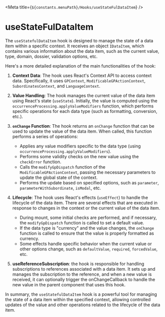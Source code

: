 
<Meta title={`${constants.menuPath}/Hooks/useStateFulDataItem`} />

# useStateFulDataItem

The `useStatefulDataItem` hook is designed to manage the state of a data item within a specific context. It receives an object `IDataItem`, which contains various information about the data item, such as the current value, type, domain, dossier, validation options, etc.

Here's a more detailed explanation of the main functionalities of the hook:

1. **Context Data**: The hook uses React's Context API to access context data. Specifically, it uses `GPContext`, `ModificableGPActionContext`, `SubordinatesContext`, and `LanguageContext`.

2. **Value Handling**: The hook manages the current value of the data item using React's state (`useState`). Initially, the value is computed using the `occurrenceProcessing.applyValueModifiers` function, which performs specific operations for each data type (such as formatting, conversion, etc.).

3. **`onChange` Function**: The hook returns an `onChange` function that can be used to update the value of the data item. When called, this function performs a series of operations:

   - Applies any value modifiers specific to the data type (using `occurrenceProcessing.applyValueModifiers`).
   - Performs some validity checks on the new value using the `checkError` function.
   - Calls the `modifyGpDispatch` function of the `ModificableGPActionContext`, passing the necessary parameters to update the global state of the context.
   - Performs the update based on specified options, such as `parameter`, `parameterWithSubordinate`, `isModal`, etc.

4. **Lifecycle**: The hook uses React's effects (`useEffect`) to handle the lifecycle of the data item. There are several effects that are executed in response to changes in the context or the current value of the data item.

   - During mount, some initial checks are performed, and if necessary, the `modifyGpDispatch` function is called to set a default value.
   - If the data type is "currency" and the value changes, the `onChange` function is called to ensure that the value is properly formatted as currency.
   - Some effects handle specific behavior when the current value or other options change, such as `defaultValue`, `required`, `forcedValue`, etc.

5. **useReferenceSubscription**: the hook is responsible for handling subscriptions to references associated with a data item. It sets up and manages the subscription to the reference, and when a new value is received, it can optionally trigger the onChangeCallback to handle the new value in the parent component that uses this hook.

In summary, the `useStatefulDataItem` hook is a powerful tool for managing the state of a data item within the specified context, allowing controlled updates of the value and other operations related to the lifecycle of the data item.
